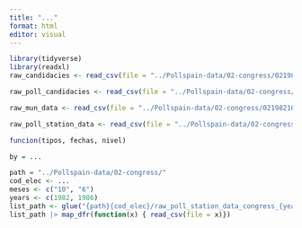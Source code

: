 ```yaml
---
title: "..."
format: html
editor: visual
---
```


```r
library(tidyverse)
library(readxl)
raw_candidacies <- read_csv(file = "../Pollspain-data/02-congress/02198210/raw_candidacies_congress_1982_10.csv")

raw_poll_candidacies <- read_csv(file = "../Pollspain-data/02-congress/02198210/raw_candidacies_poll_congress_1982_10.csv")

raw_mun_data <- read_csv(file = "../Pollspain-data/02-congress/02198210/raw_mun_data_congress_1982_10.csv")

raw_poll_station_data <- read_csv(file = "../Pollspain-data/02-congress/02198210/raw_poll_station_data_congress_1982_10.csv")

funcion(tipos, fechas, nivel)

by = ...

path = "../Pollspain-data/02-congress/"
cod_elec <- ...
meses <- c("10", "6")
years <- c(1982, 1986)
list_path <- glue("{path}{cod_elec}/raw_poll_station_data_congress_{years}_{meses}.csv")
list_path |> map_dfr(function(x) { read_csv(file = x)})
```

